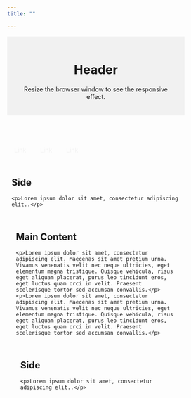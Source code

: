 ```yaml
---
title: ""

---
```

<html lang="en">
<head>
<title>CSS Website Layout</title>
<meta charset="utf-8">
<meta name="viewport" content="width=device-width, initial-scale=1">
<style>
* {
  box-sizing: border-box;
}

body {
  margin: 0;
}

/* Style the header */
header {
  background-color: #f1f1f1;
  padding: 20px;
  text-align: center;
}

/* Style the top navigation bar */
topnav {
  overflow: hidden;
  background-color: #333;
}

/* Style the topnav links */
topnav a {
  float: left;
  display: block;
  color: #f2f2f2;
  text-align: center;
  padding: 14px 16px;
  text-decoration: none;
}

/* Change color on hover */
topnav a:hover {
  background-color: #ddd;
  color: black;
}

/* Create three unequal columns that floats next to each other */
column {
  float: left;
  padding: 10px;
}

/* Left and right column */
column.side {
  width: 25%;
}

/* Middle column */
column.middle {
  width: 50%;
}

/* Clear floats after the columns */
row:after {
  content: "";
  display: table;
  clear: both;
}

/* Responsive layout - makes the three columns stack on top of each other instead of next to each other */
@media screen and (max-width: 600px) {
  column.side, column.middle {
    width: 100%;
  }
}
</style>


<body>

<header>
  <h1>Header</h1>
  <p>Resize the browser window to see the responsive effect.</p>
</header>

<topnav>
  <a href="#">Link</a>
  <a href="#">Link</a>
  <a href="#">Link</a>
</topnav>

<row>
  <column side>
    <h2>Side</h2>
    <p>Lorem ipsum dolor sit amet, consectetur adipiscing elit..</p>
  </column side>
  
  <column middle>
    <h2>Main Content</h2>
    <p>Lorem ipsum dolor sit amet, consectetur adipiscing elit. Maecenas sit amet pretium urna. Vivamus venenatis velit nec neque ultricies, eget elementum magna tristique. Quisque vehicula, risus eget aliquam placerat, purus leo tincidunt eros, eget luctus quam orci in velit. Praesent scelerisque tortor sed accumsan convallis.</p>
    <p>Lorem ipsum dolor sit amet, consectetur adipiscing elit. Maecenas sit amet pretium urna. Vivamus venenatis velit nec neque ultricies, eget elementum magna tristique. Quisque vehicula, risus eget aliquam placerat, purus leo tincidunt eros, eget luctus quam orci in velit. Praesent scelerisque tortor sed accumsan convallis.</p>
  </column middle>
  
  <column side>
    <h2>Side</h2>
    <p>Lorem ipsum dolor sit amet, consectetur adipiscing elit..</p>
  </column side>
</row>
  
</body>
</html>
